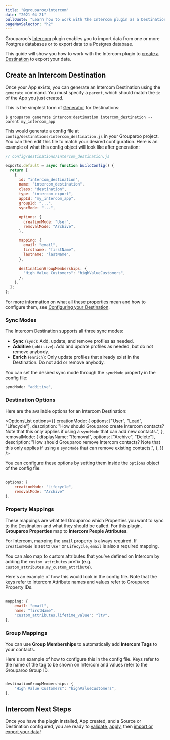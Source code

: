 ```yaml
---
title: "@grouparoo/intercom"
date: "2021-04-21"
pullQuote: "Learn how to work with the Intercom plugin as a Destination."
pageNavSelector: "h2"
---
```


<PluginDocsLinks plugin="Intercom" />

Grouparoo's [Intercom](https://www.intercom.com/) plugin enables you to import data from one or more Postgres databases or to export data to a Postgres database.

This guide will show you how to work with the Intercom plugin to [create a Destination](#create-an-intercom-destination) to export your data.

<PluginDocsInstallation plugin="Intercom" />

<PluginDocsCreateApp plugin="Intercom" />

<ValidateAndApplyConfig headingLevel="h3" />

## Create an Intercom Destination

Once your App exists, you can generate an Intercom Destination using the `generate` command. You must specify a `parent`, which should match the `id` of the App you just created.

This is the simplest form of [Generator](/docs/getting-started/product-concepts#generator) for Destinations:

```
$ grouparoo generate intercom:destination intercom_destination --parent my_intercom_app
```

This would generate a config file at `config/destinations/intercom_destination.js` in your Grouparoo project. You can then edit this file to match your desired configuration. Here is an example of what this config object will look like after generation:

```js
// config/destinations/intercom_destination.js

exports.default = async function buildConfig() {
  return [
    {
      id: "intercom_destination",
      name: "intercom_destination",
      class: "destination",
      type: "intercom-export",
      appId: "my_intercom_app",
      groupId: "...",
      syncMode: "...",

      options: {
        creationMode: "User",
        removalMode: "Archive",
      },

      mapping: {
        email: "email",
        firstname: "firstName",
        lastname: "lastName",
      },

      destinationGroupMemberships: {
        "High Value Customers": "highValueCustomers",
      },
    },
  ];
};
```

For more information on what all these properties mean and how to configure them, see [Configuring your Destination](/docs/config/destinations/community#configuring-your-destination).

### Sync Modes

The Intercom Destination supports all three sync modes:

- **Sync** (`sync`): Add, update, and remove profiles as needed.
- **Additive** (`additive`): Add and update profiles as needed, but do not remove anybody.
- **Enrich** (`enrich`): Only update profiles that already exist in the Destination. Do not add or remove anybody.

You can set the desired sync mode through the `syncMode` property in the config file:

```js
syncMode: "additive",
```

### Destination Options

Here are the available options for an Intercom Destination:

<OptionsList
  options={{
    creationMode: {
      options: ["User", "Lead", "Lifecycle"],
      description:
        "How should Grouparoo create Intercom contacts? Note that this only applies if using a `syncMode` that can add new contacts.",
    },
    removalMode: {
      displayName: "Removal",
      options: ["Archive", "Delete"],
      description:
        "How should Grouparoo remove Intercom contacts? Note that this only applies if using a `syncMode` that can remove existing contacts.",
    },
  }}
/>

You can configure these options by setting them inside the `options` object of the config file:

```js

options: {
    creationMode: "Lifecycle",
    removalMode: "Archive"
},

```

### Property Mappings

These mappings are what tell Grouparoo which Properties you want to sync to the Destination and what they should be called. For this plugin, **Grouparoo Properties** map to **Intercom People Attributes**.

For Intercom, mapping the `email` property is always required. If `creationMode` is set to `User` or `Lifecycle`, `email` is also a required mapping.

You can also map to custom attributes that you've defined on Intercom by adding the `custom_attributes` prefix (e.g. `custom_attributes.my_custom_attribute`).

Here's an example of how this would look in the config file. Note that the keys refer to Intercom Attribute names and values refer to Grouparoo Property IDs.

```js

mapping: {
    email: "email",
    name: "firstName",
    "custom_attributes.lifetime_value": "ltv",
},

```

### Group Mappings

You can use **Group Memberships** to automatically add **Intercom Tags** to your contacts.

Here's an example of how to configure this in the config file. Keys refer to the name of the tag to be shown on Intercom and values refer to the Grouparoo Group ID.

```js

destinationGroupMemberships: {
    "High Value Customers": "highValueCustomers",
},

```

## Intercom Next Steps

Once you have the plugin installed, App created, and a Source or Destination configured, you are ready to [validate](/docs/cli/config#validate), [apply](/docs/cli/config#apply), then [import or export your data](/docs/cli/run#run)!

```

```
